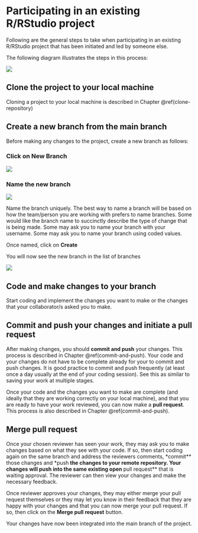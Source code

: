 # Participating in an existing R/RStudio project {#participate-projects}

Following are the general steps to take when participating in an existing R/RStudio project that has been initiated and led by someone else.

The following diagram illustrates the steps in this process:

![](images/git_process1.png)

## Clone the project to your local machine

Cloning a project to your local machine is described in Chapter \@ref(clone-repository)

## Create a new branch from the main branch

Before making any changes to the project, create a new branch as follows:

### Click on **New Branch**

![](images/git_branch1.png)

### Name the new branch

![](images/git_branch2.png)

Name the branch uniquely. The best way to name a branch will be based on how the team/person you are working with prefers to name branches. Some would like the branch name to succinctly describe the type of change that is being made. Some may ask you to name your branch with your username. Some may ask you to name your branch using coded values.

Once named, click on **Create**

You will now see the new branch in the list of branches

![](images/git_branch3.png)



## Code and make changes to your branch

Start coding and implement the changes you want to make or the changes that your collaborator/s asked you to make.

## Commit and push your changes and initiate a pull request

After making changes, you should **commit and push** your changes. This process is described in Chapter \@ref(commit-and-push). Your code and your changes do not have to be complete already for your to commit and push changes. It is good practice to commit and push frequently (at least once a day usually at the end of your coding session). See this as similar to saving your work at multiple stages.

Once your code and the changes you want to make are complete (and ideally that they are working correctly on your local machine), and that you are ready to have your work reviewed, you can now make a **pull request**. This process is also described in Chapter \@ref(commit-and-push).

## Merge pull request

Once your chosen reviewer has seen your work, they may ask you to make changes based on what they see with your code. If so, then start coding again on the same branch and address the reviewers comments, *commit** those changes and *push** the changes to your remote repository. Your changes will push into the same existing open **pull request** that is waiting approval. The reviewer can then view your changes and make the necessary feedback.

Once reviewer approves your changes, they may either merge your pull request themselves or they may let you know in their feedback that they are happy with your changes and that you can now merge your pull request. If so, then click on the **Merge pull request** button.

Your changes have now been integrated into the main branch of the project.
